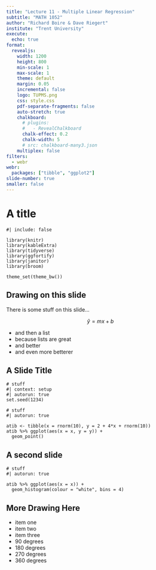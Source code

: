 ```yaml
---
title: "Lecture 11 - Multiple Linear Regression"
subtitle: "MATH 1052"
author: "Richard Boire & Dave Riegert"
institute: "Trent University"
execute: 
  echo: true
format:
  revealjs:
    width: 1200
    height: 800
    min-scale: 1
    max-scale: 1
    theme: default
    margin: 0.05
    incremental: false
    logo: TUPMS.png
    css: style.css
    pdf-separate-fragments: false
    auto-stretch: true
    chalkboard:
      # plugins:
      #   - RevealChalkboard
      chalk-effect: 0.2
      chalk-width: 5
      # src: chalkboard-many3.json
    multiplex: false
filters:
  - webr
webr:
  packages: ["tibble", "ggplot2"]
slide-number: true
smaller: false
---
```


# A title
```webr-r
#| include: false

library(knitr)
library(kableExtra)
library(tidyverse)
library(ggfortify)
library(janitor)
library(broom)

theme_set(theme_bw())
```

<!-- <script type="text/x-mathjax-config"> 
    MathJax.Hub.Config({ 
        "HTML-CSS": { scale: 85, linebreaks: { automatic: true } }, 
        SVG: { linebreaks: { automatic:true } }, 
        displayAlign: "center" });
</script> -->

## Drawing on this slide

There is some stuff on this slide... 

$$
\hat{y} = mx + b
$$

- and then a list
- because lists are great
- and better
- and even more betterer

## A Slide Title

```webr-r
# stuff
#| context: setup
#| autorun: true
set.seed(1234)
```

```webr-r
# stuff
#| autorun: true

atib <- tibble(x = rnorm(10), y = 2 + 4*x + rnorm(10))
atib %>% ggplot(aes(x = x, y = y)) + 
  geom_point()
```

## A second slide


```webr-r
# stuff
#| autorun: true

atib %>% ggplot(aes(x = x)) + 
  geom_histogram(colour = "white", bins = 4)
```

## More Drawing Here

- item one
- item two
- item three
- 90 degrees
- 180 degrees
- 270 degrees
- 360 degrees